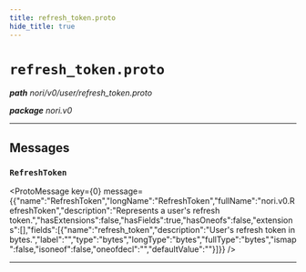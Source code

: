 ```yaml
---
title: refresh_token.proto
hide_title: true
---
```



# `refresh_token.proto`
_**path** nori/v0/user/refresh_token.proto_

_**package** nori.v0_



---

## Messages


### `RefreshToken`
<ProtoMessage key={0} message={{"name":"RefreshToken","longName":"RefreshToken","fullName":"nori.v0.RefreshToken","description":"Represents a user's refresh token.","hasExtensions":false,"hasFields":true,"hasOneofs":false,"extensions":[],"fields":[{"name":"refresh_token","description":"User's refresh token in bytes.","label":"","type":"bytes","longType":"bytes","fullType":"bytes","ismap":false,"isoneof":false,"oneofdecl":"","defaultValue":""}]}} />

---


  